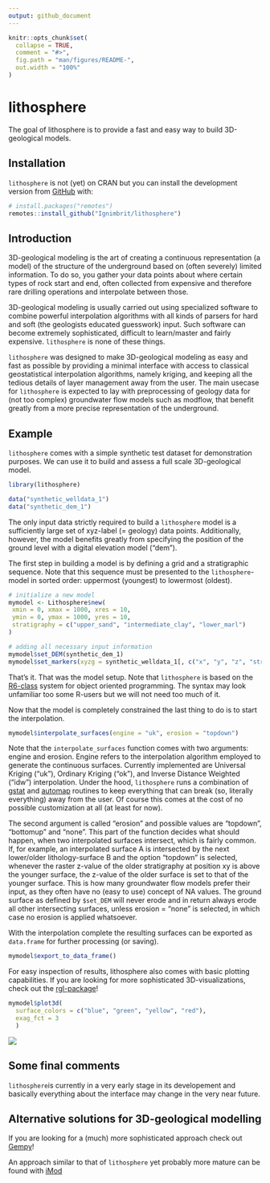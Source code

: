 ```yaml
---
output: github_document
---
```


<!-- README.md is generated from README.Rmd. Please edit that file -->

```r
knitr::opts_chunk$set(
  collapse = TRUE,
  comment = "#>",
  fig.path = "man/figures/README-",
  out.width = "100%"
)
```

# lithosphere

<!-- badges: start -->
<!-- badges: end -->

The goal of lithosphere is to provide a fast and easy way to build 3D-geological models.

## Installation

`lithosphere` is not (yet) on CRAN but you can install the development version from [GitHub](https://github.com/) with:

```r
# install.packages("remotes")
remotes::install_github("Ignimbrit/lithosphere")
```

## Introduction

3D-geological modeling is the art of creating a continuous representation (a model) of the structure of the underground based on (often severely) limited information. To do so, you gather your data points about where certain types of rock start and end, often collected from expensive and therefore rare drilling operations and interpolate between those. 

3D-geological modeling is usually carried out using specialized software to combine powerful interpolation algorithms with all kinds of parsers for hard and soft (the geologists educated guesswork) input. Such software can become extremely sophisticated, difficult to learn/master and fairly expensive. `lithosphere` is none of these things.

`lithosphere` was designed to make 3D-geological modeling as easy and fast as possible by providing a minimal interface with access to classical geostatistical interpolation algorithms, namely kriging, and keeping all the tedious details of layer management away from the user. The main usecase for `lithosphere` is expected to lay with preprocessing of geology data for (not too complex) groundwater flow models such as modflow, that benefit greatly from a more precise representation of the underground.  

## Example

`lithosphere` comes with a simple synthetic test dataset for demonstration purposes. We can use it to build and assess a full scale 3D-geological model.

```r
library(lithosphere)

data("synthetic_welldata_1")
data("synthetic_dem_1")

```

The only input data strictly required to build a `lithosphere` model is a sufficiently large set of xyz-label (= geology) data points. Additionally, however, the model benefits greatly from specifying the position of the ground level with a digital elevation model ("dem").

The first step in building a model is by defining a grid and a stratigraphic sequence. Note that this sequence must be presented to the `lithosphere`-model in sorted order: uppermost (youngest) to lowermost (oldest).

```r
# initialize a new model
mymodel <- Lithosphere$new(
 xmin = 0, xmax = 1000, xres = 10, 
 ymin = 0, ymax = 1000, yres = 10, 
 stratigraphy = c("upper_sand", "intermediate_clay", "lower_marl")
)

# adding all necessary input information
mymodel$set_DEM(synthetic_dem_1)
mymodel$set_markers(xyzg = synthetic_welldata_1[, c("x", "y", "z", "stratigraphy")])

```

That's it. That was the model setup. Note that `lithosphere` is based on the [R6-class](https://r6.r-lib.org/articles/Introduction.html) system for object oriented programming. The syntax may look unfamiliar too some R-users but we will not need too much of it.

Now that the model is completely constrained the last thing to do is to start the interpolation.

```r

mymodel$interpolate_surfaces(engine = "uk", erosion = "topdown")

```

Note that the `interpolate_surfaces` function comes with two arguments: engine and erosion. Engine refers to the interpolation algorithm employed to generate the continuous surfaces. Currently implemented are Universal Kriging ("uk"), Ordinary Kriging ("ok"), and Inverse Distance Weighted ("idw") interpolation. Under the hood, `lithosphere` runs a combination of [gstat](https://cran.r-project.org/web/packages/gstat/index.html) and [automap](https://cran.r-project.org/web/packages/automap/) routines to keep everything that can break (so, literally everything) away from the user. Of course this comes at the cost of no possible customization at all (at least for now).

The second argument is called "erosion" and possible values are "topdown", "bottomup" and "none". This part of the function decides what should happen, when two interpolated surfaces intersect, which is fairly common. If, for example, an interpolated surface A is intersected by the next lower/older lithology-surface B and the option "topdown" is selected, whenever the raster z-value of the older stratigraphy at position xy is above the younger surface, the z-value of the older surface is set to that of the younger surface. This is how many groundwater flow models prefer their input, as they often have no (easy to use) concept of NA values. The ground surface as defined by `$set_DEM` will never erode and in return always erode all other intersecting surfaces, unless erosion = "none" is selected, in which case no erosion is applied whatsoever.

With the interpolation complete the resulting surfaces can be exported as `data.frame` for further processing (or saving).

```r

mymodel$export_to_data_frame()

```

For easy inspection of results, lithosphere also comes with basic plotting capabilities. If you are looking for more sophisticated 3D-visualizations, check out the [rgl-package](https://dmurdoch.github.io/rgl/)!

```r

mymodel$plot3d(
  surface_colors = c("blue", "green", "yellow", "red"),
  exag_fct = 3
  )

```

![](man/figures/demo1.gif)


## Some final comments

`lithosphere`is currently in a very early stage in its developement and basically everything about the interface may change in the very near future.

## Alternative solutions for 3D-geological modelling

  If you are looking for a (much) more sophisticated approach check out [Gempy](https://github.com/cgre-aachen/gempy)!

  An approach similar to that of `lithosphere` yet probably more mature can be found with [iMod](https://www.deltares.nl/en/software/imod/)
